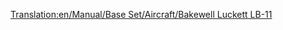 [[Translation:en/Manual/Base Set/Aircraft/Bakewell Luckett LB-11]]

{{es/Manual/Base Set/Aircraft/Aeronaves|Nombre=Bakewell Luckett LB-11
|Imagen=[[File:en/Manual/Base Set/Aircraft/McDonnellDouglasMD-11.png|Bakewell Luckett LB-11]]
|Precio=81.030 € (40.515 £)
|Velocidad=947 km/h (592 mph)
|Coste-anual=10.686 € (5,343 £)
|Diseño=1990
|Duración=25
|Capacidad=230 pasajeros y 25 sacos de correo
|
|Descripción=Avión estándar, usarlo en aeropuertos grandes.
|Vida-real=McDonnell Douglas MD-11
}}